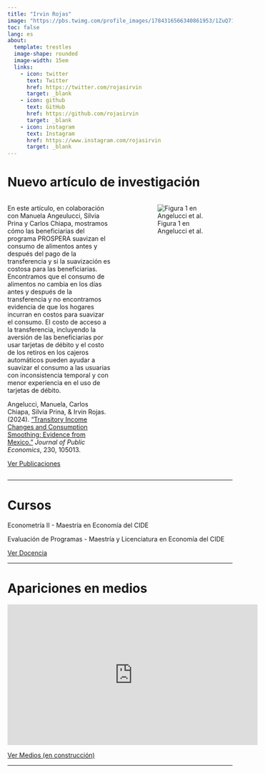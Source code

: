 ```yaml
---
title: "Irvin Rojas"
image: "https://pbs.twimg.com/profile_images/1784316566340861953/1ZuQ71HY_400x400.jpg"
toc: false
lang: es
about: 
  template: trestles
  image-shape: rounded
  image-width: 15em
  links:
    - icon: twitter
      text: Twitter
      href: https://twitter.com/rojasirvin
      target: _blank
    - icon: github
      text: GitHub
      href: https://github.com/rojasirvin
      target: _blank
    - icon: instagram
      text: Instagram
      href: https://www.instagram.com/rojasirvin
      target: _blank
---
```


# Nuevo artículo de investigación


:::: {.columns} 

::: {.column width="50%"} 

::: {.justify}

En este artículo, en colaboración con Manuela Angeulucci, Silvia Prina y Carlos Chiapa, mostramos cómo las beneficiarias del programa PROSPERA suavizan el consumo de alimentos antes y después del pago de la transferencia y si la suavización es costosa para las beneficiarias. Encontramos que el consumo de alimentos no cambia en los días antes y después de la transferencia y no encontramos evidencia de que los hogares incurran en costos para suavizar el consumo. El costo de acceso a la transferencia, incluyendo la aversión de las beneficiarias por usar tarjetas de débito y el costo de los retiros en los cajeros automáticos pueden ayudar a suavizar el consumo a las usuarias con inconsistencia temporal y con menor experiencia en el uso de tarjetas de débito.

Angelucci, Manuela, Carlos Chiapa, Silvia Prina, \& Irvin Rojas. (2024). ["Transitory Income Changes and Consumption Smoothing: Evidence from Mexico."](https://www.sciencedirect.com/science/article/pii/S0047272723001950?casa_token=LQLLia44LVEAAAAA:yxkZWOMhOnuga4m22XBDkS8yjQXfSmN8OOGtDwcjW9uKTy9r1HINOETQI4PvasjwodykpTHp0w4){target="_blank"} *Journal of Public Economics*, 230, 105013.

[Ver Publicaciones](publications.qmd)

:::

:::

::: {.column width="5%"}
<!-- empty column to create gap -->
:::

::: {.column width="45%"}

![Figura 1 en Angelucci et al.](consumption-smoothing-paper.png){.lightbox fig-align="center"}

:::

::::


---

# Cursos

Econometría II - Maestría en Economía del CIDE

Evaluación de Programas - Maestría y Licenciatura en Economía del CIDE

[Ver Docencia](teaching.qmd)

---

# Apariciones en medios

<iframe width="560" height="315" src="https://www.youtube.com/embed/UbHb4oqYRXI?si=EG9zuV1liNmDW-4J&amp;start=649" title="YouTube video player" frameborder="0" allow="accelerometer; autoplay; clipboard-write; encrypted-media; gyroscope; picture-in-picture; web-share" referrerpolicy="strict-origin-when-cross-origin" allowfullscreen></iframe>

[Ver Medios (en construcción)](media.qmd)

---